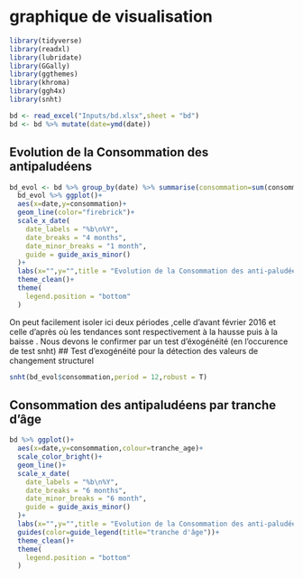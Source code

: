 # graphique de visualisation
```r
library(tidyverse)
library(readxl)
library(lubridate)
library(GGally)
library(ggthemes)
library(khroma)
library(ggh4x)
library(snht)
```

```r
bd <- read_excel("Inputs/bd.xlsx",sheet = "bd")
bd <- bd %>% mutate(date=ymd(date))
```


## Evolution de la  Consommation des antipaludéens 

```r
bd_evol <- bd %>% group_by(date) %>% summarise(consommation=sum(consommation)) %>% ungroup() 
  bd_evol %>% ggplot()+
  aes(x=date,y=consommation)+
  geom_line(color="firebrick")+
  scale_x_date(
    date_labels = "%b\n%Y",
    date_breaks = "4 months",
    date_minor_breaks = "1 month",
    guide = guide_axis_minor()
  )+
  labs(x="",y="",title = "Evolution de la Consommation des anti-paludéens\n")+
  theme_clean()+
  theme(
    legend.position = "bottom"
  )
```
On peut facilement isoler ici deux périodes ,celle d'avant février 2016 et celle d'après où les tendances sont respectivement à la hausse puis à la baisse . 
Nous devons le confirmer par un test d'éxogénéité (en l'occurence de test snht)
## Test d'exogénéité pour la détection des valeurs de changement structurel

```r
snht(bd_evol$consommation,period = 12,robust = T)
```

## Consommation des antipaludéens par tranche d'âge

```r
bd %>% ggplot()+
  aes(x=date,y=consommation,colour=tranche_age)+
  scale_color_bright()+
  geom_line()+
  scale_x_date(
    date_labels = "%b\n%Y",
    date_breaks = "6 months",
    date_minor_breaks = "6 month",
    guide = guide_axis_minor()
  )+
  labs(x="",y="",title = "Evolution de la Consommation des anti-paludéens\n par tranche d'âge")+
  guides(color=guide_legend(title="tranche d'âge"))+
  theme_clean()+
  theme(
    legend.position = "bottom"
  )
```

